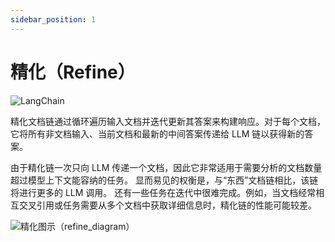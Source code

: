 ```yaml
---
sidebar_position: 1
---
```

# 精化（Refine）
![LangChain](https://pica.zhimg.com/50/v2-56e8bbb52aa271012541c1fe1ceb11a2_r.gif 'LangChain中文网')


精化文档链通过循环遍历输入文档并迭代更新其答案来构建响应。对于每个文档，它将所有非文档输入、当前文档和最新的中间答案传递给 LLM 链以获得新的答案。

由于精化链一次只向 LLM 传递一个文档，因此它非常适用于需要分析的文档数量超过模型上下文能容纳的任务。
显而易见的权衡是，与“东西”文档链相比，该链将进行更多的 LLM 调用。
还有一些任务在迭代中很难完成。例如，当文档经常相互交叉引用或任务需要从多个文档中获取详细信息时，精化链的性能可能较差。

![精化图示（refine_diagram）](/img/refine.jpg)